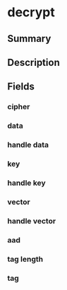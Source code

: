
# decrypt

## Summary

<Tooltip components={props.components} />

## Description

<Description components={props.components} />

## Fields

### cipher

<Field0 components={props.components} />

### data

<Field1 components={props.components} />

### handle data

<Field2 components={props.components} />

### key

<Field3 components={props.components} />

### handle key

<Field4 components={props.components} />

### vector

<Field5 components={props.components} />

### handle vector

<Field6 components={props.components} />

### aad

<Field7 components={props.components} />

### tag length

<Field8 components={props.components} />

### tag

<Field9 components={props.components} />

